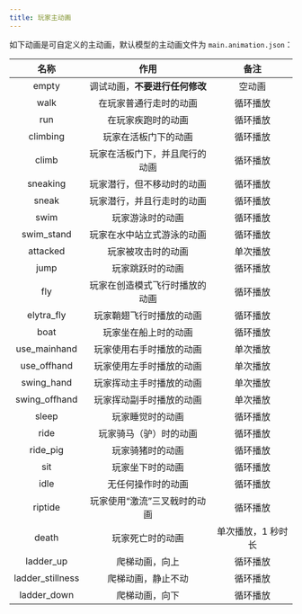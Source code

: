 ```yaml
---
title: 玩家主动画
---
```


如下动画是可自定义的主动画，默认模型的主动画文件为 `main.animation.json`：

|       名称       |              作用              |        备注        |
| :--------------: | :----------------------------: | :----------------: |
|      empty       | 调试动画，**不要进行任何修改** |       空动画       |
|       walk       |     在玩家普通行走时的动画     |      循环播放      |
|       run        |       在玩家疾跑时的动画       |      循环播放      |
|     climbing     |      玩家在活板门下的动画      |      循环播放      |
|      climb       | 玩家在活板门下，并且爬行的动画 |      循环播放      |
|     sneaking     |   玩家潜行，但不移动时的动画   |      循环播放      |
|      sneak       |   玩家潜行，并且行走时的动画   |      循环播放      |
|       swim       |        玩家游泳时的动画        |      循环播放      |
|    swim_stand    |   玩家在水中站立式游泳的动画   |      循环播放      |
|     attacked     |       玩家被攻击时的动画       |      单次播放      |
|       jump       |        玩家跳跃时的动画        |      循环播放      |
|       fly        | 玩家在创造模式飞行时播放的动画 |      循环播放      |
|    elytra_fly    |    玩家鞘翅飞行时播放的动画    |      循环播放      |
|       boat       |      玩家坐在船上时的动画      |      循环播放      |
|   use_mainhand   |    玩家使用右手时播放的动画    |      单次播放      |
|   use_offhand    |    玩家使用左手时播放的动画    |      单次播放      |
|    swing_hand    |    玩家挥动主手时播放的动画    |      单次播放      |
|  swing_offhand   |    玩家挥动副手时播放的动画    |      单次播放      |
|      sleep       |        玩家睡觉时的动画        |      循环播放      |
|       ride       |     玩家骑马（驴）时的动画     |      循环播放      |
|     ride_pig     |        玩家骑猪时的动画        |      循环播放      |
|       sit        |        玩家坐下时的动画        |      循环播放      |
|       idle       |       无任何操作时的动画       |      循环播放      |
|     riptide      |  玩家使用“激流”三叉戟时的动画  |      循环播放      |
|      death       |        玩家死亡时的动画        | 单次播放，1 秒时长 |
|    ladder_up     |         爬梯动画，向上         |      循环播放      |
| ladder_stillness |       爬梯动画，静止不动       |      循环播放      |
|   ladder_down    |         爬梯动画，向下         |      循环播放      |
